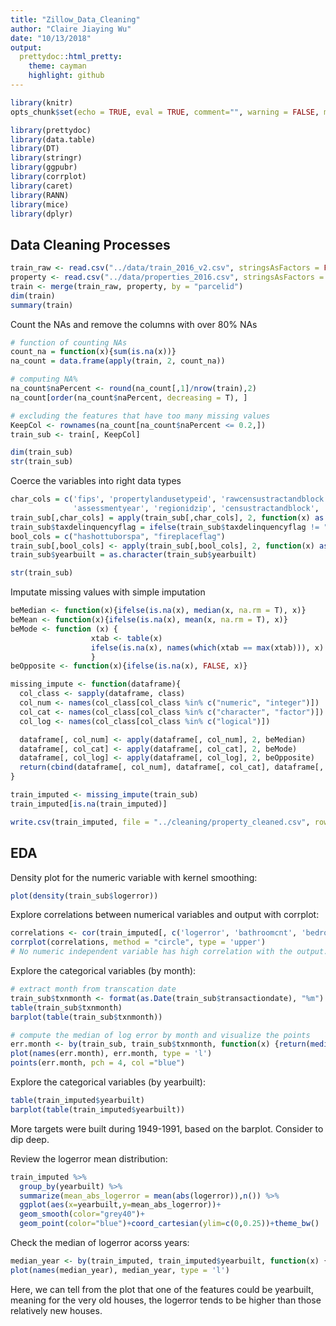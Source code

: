```yaml
---
title: "Zillow_Data_Cleaning"
author: "Claire Jiaying Wu"
date: "10/13/2018"
output:
  prettydoc::html_pretty:
    theme: cayman
    highlight: github
---
```


```r
library(knitr)
opts_chunk$set(echo = TRUE, eval = TRUE, comment="", warning = FALSE, message = FALSE, tidy.opts=list(width.cutoff=55), tidy = TRUE)
```

```r
library(prettydoc)
library(data.table)
library(DT)
library(stringr)
library(ggpubr)
library(corrplot)
library(caret)
library(RANN)
library(mice)
library(dplyr)
```

## Data Cleaning Processes

```r
train_raw <- read.csv("../data/train_2016_v2.csv", stringsAsFactors = FALSE)
property <- read.csv("../data/properties_2016.csv", stringsAsFactors = FALSE)
train <- merge(train_raw, property, by = "parcelid")
dim(train)
summary(train)
```

Count the NAs and remove the columns with over 80% NAs

```r
# function of counting NAs
count_na = function(x){sum(is.na(x))}
na_count = data.frame(apply(train, 2, count_na))

# computing NA%
na_count$naPercent <- round(na_count[,1]/nrow(train),2)
na_count[order(na_count$naPercent, decreasing = T), ]

# excluding the features that have too many missing values
KeepCol <- rownames(na_count[na_count$naPercent <= 0.2,])
train_sub <- train[, KeepCol]

dim(train_sub)
str(train_sub)
```

Coerce the variables into right data types

```r
char_cols = c('fips', 'propertylandusetypeid', 'rawcensustractandblock', 'regionidcounty',
              'assessmentyear', 'regionidzip', 'censustractandblock', 'regionidcity')  
train_sub[,char_cols] = apply(train_sub[,char_cols], 2, function(x) as.character(x))
train_sub$taxdelinquencyflag = ifelse(train_sub$taxdelinquencyflag != "", TRUE, FALSE)
bool_cols = c("hashottuborspa", "fireplaceflag")
train_sub[,bool_cols] <- apply(train_sub[,bool_cols], 2, function(x) as.logical(x))
train_sub$yearbuilt = as.character(train_sub$yearbuilt)

str(train_sub)
```

Imputate missing values with simple imputation

```r
beMedian <- function(x){ifelse(is.na(x), median(x, na.rm = T), x)}
beMean <- function(x){ifelse(is.na(x), mean(x, na.rm = T), x)}
beMode <- function (x) {
				  xtab <- table(x)
				  ifelse(is.na(x), names(which(xtab == max(xtab))), x)
				  }
beOpposite <- function(x){ifelse(is.na(x), FALSE, x)}

missing_impute <- function(dataframe){
  col_class <- sapply(dataframe, class)
  col_num <- names(col_class[col_class %in% c("numeric", "integer")])
  col_cat <- names(col_class[col_class %in% c("character", "factor")])
  col_log <- names(col_class[col_class %in% c("logical")])

  dataframe[, col_num] <- apply(dataframe[, col_num], 2, beMedian)
  dataframe[, col_cat] <- apply(dataframe[, col_cat], 2, beMode)
  dataframe[, col_log] <- apply(dataframe[, col_log], 2, beOpposite)
  return(cbind(dataframe[, col_num], dataframe[, col_cat], dataframe[, col_log]))
}

train_imputed <- missing_impute(train_sub)
train_imputed[is.na(train_imputed)]
```

```r
write.csv(train_imputed, file = "../cleaning/property_cleaned.csv", row.names = F)
```

## EDA

Density plot for the numeric variable with kernel smoothing:

```r
plot(density(train_sub$logerror)) 
```

Explore correlations between numerical variables and output with corrplot:

```r
correlations <- cor(train_imputed[, c('logerror', 'bathroomcnt', 'bedroomcnt', 'roomcnt', 'taxamount', 'structuretaxvaluedollarcnt', 'calculatedfinishedsquarefeet', 'calculatedbathnbr', 'fullbathcnt', 'finishedsquarefeet12', 'latitude', 'longitude', 'lotsizesquarefeet', 'taxvaluedollarcnt', 'landtaxvaluedollarcnt')])
corrplot(correlations, method = "circle", type = 'upper')
# No numeric independent variable has high correlation with the output.
```

Explore the categorical variables (by month):

```r
# extract month from transcation date
train_sub$txnmonth <- format(as.Date(train_sub$transactiondate), "%m")
table(train_sub$txnmonth)
barplot(table(train_sub$txnmonth))

# compute the median of log error by month and visualize the points
err.month <- by(train_sub, train_sub$txnmonth, function(x) {return(median(x$logerror))})
plot(names(err.month), err.month, type = 'l')
points(err.month, pch = 4, col ="blue")
```

Explore the categorical variables (by yearbuilt):

```r
table(train_imputed$yearbuilt)
barplot(table(train_imputed$yearbuilt))
```
More targets were built during 1949-1991, based on the barplot. Consider to dip deep.

Review the logerror mean distribution:

```r
train_imputed %>% 
  group_by(yearbuilt) %>% 
  summarize(mean_abs_logerror = mean(abs(logerror)),n()) %>% 
  ggplot(aes(x=yearbuilt,y=mean_abs_logerror))+
  geom_smooth(color="grey40")+
  geom_point(color="blue")+coord_cartesian(ylim=c(0,0.25))+theme_bw()
```

Check the median of logerror acorss years:

```r
median_year <- by(train_imputed, train_imputed$yearbuilt, function(x) {return(median(x$logerror))})
plot(names(median_year), median_year, type = 'l')
```

Here, we can tell from the plot that one of the features could be yearbuilt, meaning for the very old houses, the logerror tends to be higher than those relatively new houses.

